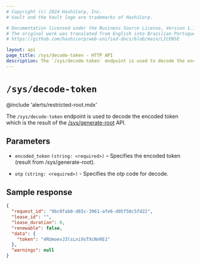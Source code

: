 ```yaml
---
# Copyright (c) 2024 HashiCorp, Inc.
# Vault and the Vault logo are trademarks of HashiCorp.

# Documentation licensed under the Business Source License, Version 1.1.
# The original work was translated from English into Brazilian Portuguese.
# https://github.com/hashicorp/web-unified-docs/blob/main/LICENSE

layout: api
page_title: /sys/decode-token - HTTP API
description: The `/sys/decode-token` endpoint is used to decode the encoded token which is the result of /sys/generate-root.
---
```


# `/sys/decode-token`

@include 'alerts/restricted-root.mdx'

The `/sys/decode-token` endpoint is used to decode the encoded token which is the result of the [/sys/generate-root](/vault/api-docs/system/generate-root) API.

## Parameters

- `encoded_token` `(string: <required>)` – Specifies the encoded token (result from /sys/generate-root).

- `otp` `(string: <required>)` - Specifies the otp code for decode.

## Sample response

```json
{
  "request_id": "9bc0fab8-d65c-3961-afe6-d05f50c5fd22",
  "lease_id": "",
  "lease_duration": 0,
  "renewable": false,
  "data": {
    "token": "4RUmoevJ3lsLni9sTXcNnRE1"
  },
  "warnings": null
}
```
